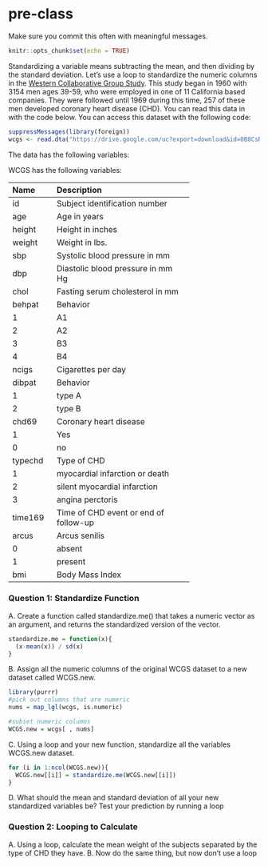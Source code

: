 # pre-class


Make sure you commit this often with meaningful messages. 



```r
knitr::opts_chunk$set(echo = TRUE)
```








Standardizing a variable means subtracting the mean, and then dividing by the standard deviation. Let’s use a loop to standardize the numeric columns in the [Western Collaborative Group Study](https://clinicaltrials.gov/ct2/show/NCT00005174). This study began in 1960 with 3154 men ages 39-59, who were employed in one of 11 California based companies. They were followed until 1969 during this time, 257 of these men developed coronary heart disease (CHD). You can read this data in with the code below. You can access this dataset with the following code:

```R

suppressMessages(library(foreign))
wcgs <- read.dta("https://drive.google.com/uc?export=download&id=0B8CsRLdwqzbzYWxfN3ExQllBQkU")
```

The data has the following variables:



WCGS has the following variables:

-----------------------------------------------------------
Name    Description
------- -------------------------------------------
id      Subject identification number

age     Age in years

height  Height in inches

weight  Weight in lbs.

sbp     Systolic blood pressure in mm 

dbp     Diastolic blood pressure in mm Hg

chol    Fasting serum cholesterol in mm 

behpat  Behavior

  1       A1

  2       A2

  3       B3

  4       B4

ncigs   Cigarettes per day

dibpat  Behavior

1       type A

2       type B

chd69   Coronary heart disease

1       Yes

0       no

typechd Type of CHD

1       myocardial infarction or death

2       silent myocardial infarction

3       angina perctoris

time169 Time of CHD event or end of follow-up

arcus   Arcus senilis

0       absent

1       present

bmi     Body Mass Index
-----------------------------------------------------------




### Question 1: Standardize Function

A. Create a function called standardize.me() that takes a numeric vector as an argument, and returns the standardized version of the vector. 
```r
standardize.me = function(x){
  (x-mean(x)) / sd(x)
}
```
B. Assign all the numeric columns of the original WCGS dataset to a new dataset called WCGS.new.
```r
library(purrr)
#pick out columns that are numeric
nums = map_lgl(wcgs, is.numeric)

#subset numeric columns
WCGS.new = wcgs[ , nums]
```
C. Using a loop and your new function, standardize all the variables WCGS.new dataset.
```r
for (i in 1:ncol(WCGS.new)){
  WCGS.new[[i]] = standardize.me(WCGS.new[[i]])
}
```
D. What should the mean and standard deviation of all your new standardized variables be? Test your prediction by running a loop





### Question 2: Looping to Calculate

A. Using a loop, calculate the mean weight of the subjects separated by the type of CHD they have.
B. Now do the same thing, but now don’t use a loop

